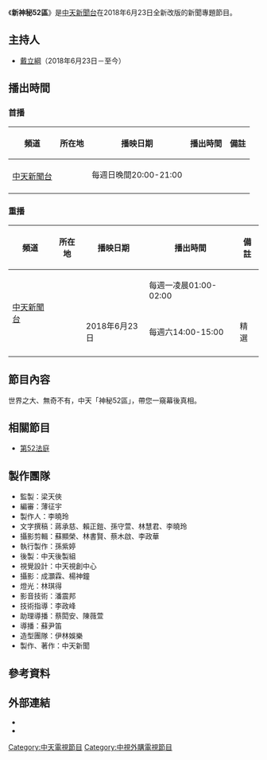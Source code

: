 {{unreferenced|time=2014-06-15T23:44:05+00:00}}
{{Infobox television
| show_name = 新神秘52區
| cinematography = 
| interlude = 
| produce_year = 
| producer = 
| co-producer = 
| program_presenter = 
| supervising_producer = 
| executive_producer = 
| co_exec = <!-- | asst_producer =  -->
| consultant = 
| story = 
| story_editor = 
| editor = 
| location = 
| camera = 
| lyricist_2 = 
| company = 
| network = [[中天新聞台|中天新聞台]]
| picture_format = 
| audio_format = 
| first_run = {{TWN}}
| runtime = 60分鐘（包括廣告）
| first_aired = {{start date|2018|6|23}}
| last_aired = {{end date|2020|12|20}}
| preceded_by = 
| followed_by = 
| related = 
| website = 
| production_website = 
| imdb_id = 
| singer_2 = 
| composer_2 = 
| eng_name = 
| judges = 
| image = 
| caption = 
| show_name_2 = 
| genre = [[新☆|新聞節目]]
| format = 
| creator = 
| developer = 
| writer = 
| general_director = 
| director = 
| assistance_director = 
| creative_director = 
| presenter = 詳見[[#主持人|主持人]]
| starring = 
| voices = 
| endtheme = 
| narrated = 
| country = {{TWN}}
| language = [[中華民國國語|國語]]
| subtitle = [[正體中文|正體中文]]
| slogan = 
| num_seasons = 
| num_episodes = 
| list_episodes = 
| theme_music_composer = 
| theme_song = 
| opentheme = 
| composer = 
| lyricist = 
| singer = 
| tv_com_id = 
}}
《'''新神秘52區'''》是[[中天新聞台|中天新聞台]]在2018年6月23日全新改版的新聞專題節目。

== 主持人 ==
* [[戴立綱|戴立綱]]（2018年6月23日－至今）

== 播出時間 ==

=== 首播 ===
{| class="wikitable" style="text-align:center" 
!頻道
!所在地
!播映日期
!播出時間
!備註
|-
| rowspan="2" |[[中天新聞台|中天新聞台]]
| rowspan="3" |{{TWN}}
|每週日晚間20:00-21:00
|
|-
|}

=== 重播 ===
{| class="wikitable" style="text-align:center" 
!頻道
!所在地
!播映日期
!播出時間
!備註
|-
| rowspan=4|[[中天新聞台|中天新聞台]]
| rowspan=4|{{TWN}}
|
|每週一凌晨01:00-02:00
|
|-
|2018年6月23日
|每週六14:00-15:00
|精選
|-
|}

== 節目內容 ==
世界之大、無奇不有，中天「神秘52區」，帶您一窺幕後真相。

== 相關節目 ==
* [[第52法庭|第52法庭]]

== 製作團隊 ==
* 監製：梁天俠
* 編審：薄征宇
* 製作人：李曉玲
* 文字撰稿：蔣承慈、賴正鎧、孫守萱、林慧君、李曉玲
* 攝影剪輯：蘇顯榮、林書賢、蔡木啟、李政華
* 執行製作：孫紫婷
* 後製：中天後製組
* 視覺設計：中天視創中心
* 攝影：成灝霖、楊神鐘
* 燈光：林琪得
* 影音技術：潘震邦
* 技術指導：李政峰
* 助理導播：蔡閎安、陳薇萱
* 導播：蘇尹笛
* 造型團隊：伊林娛樂
* 製作、著作：中天新聞

== 參考資料 ==
{{reflist}}

== 外部連結 ==
*{{Facebook|新神秘52區-1907336189534844}}
*{{YouTube|channel=UCfeS-2djwqoUcFGDz80JWtg}}

[[Category:中天電視節目|Category:中天電視節目]]
[[Category:中視外購電視節目|Category:中視外購電視節目]]